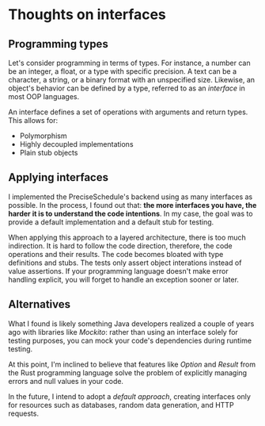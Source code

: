 # Thoughts on interfaces

## Programming types

Let's consider programming in terms of types. For instance, a number can be an integer, a float, or a type with specific precision. A text can be a character, a string, or a binary format with an unspecified size. Likewise, an object's behavior can be defined by a type, referred to as an _interface_ in most OOP languages.

An interface defines a set of operations with arguments and return types. This allows for:
  - Polymorphism
  - Highly decoupled implementations
  - Plain stub objects

## Applying interfaces

I implemented the PreciseSchedule's backend using as many interfaces as possible. In the process, I found out that: **the more interfaces you have, the harder it is to understand the code intentions**. In my case, the goal was to provide a default implementation and a default stub for testing.

When applying this approach to a layered architecture, there is too much indirection. It is hard to follow the code direction, therefore, the code operations and their results. The code becomes bloated with type definitions and stubs. The tests only assert object interations instead of value assertions. If your programming language doesn't make error handling explicit, you will forget to handle an exception sooner or later.

## Alternatives

What I found is likely something Java developers realized a couple of years ago with libraries like _Mockito_: rather than using an interface solely for testing purposes, you can mock your code's dependencies during runtime testing.

At this point, I'm inclined to believe that features like _Option_ and _Result_ from the Rust programming language solve the problem of explicitly managing errors and null values in your code.

In the future, I intend to adopt a _default approach_, creating interfaces only for resources such as databases, random data generation, and HTTP requests.